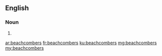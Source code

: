 ==English==

===Noun===
{{head|en|noun plural form}}

# {{plural of|beachcomber|lang=en}}

[[ar:beachcombers]]
[[fr:beachcombers]]
[[ku:beachcombers]]
[[mg:beachcombers]]
[[my:beachcombers]]